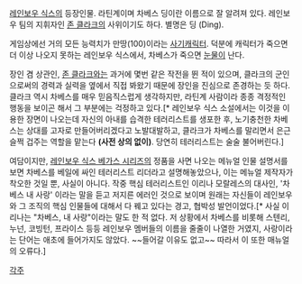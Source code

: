[[레인보우 식스]]의 등장인물. 라틴계이며 차베스 딩이란 이름으로 잘 알려져 있다.
레인보우 팀의 지휘자인 [[존 클라크]]의 사위이기도 하다. 별명은 딩 (Ding). 

게임상에선 거의 모든 능력치가 만땅(100)이라는 [[사기캐릭터]]. 덕분에 캐릭터가 죽으면 더 이상 나오지 못하는 레인보우 식스에서, 차베스가 죽으면 [[눈물]]이 난다. 

장인 겸 상관인, [[존 클라크]]와는 과거에 몇번 같은 작전을 뛴 적이 있으며, 클라크의 군인으로써의 경력과 실력을 옆에서 직접 봐왔기 때문에 장인을 진심으로 존경하는 듯 하다. 클라크 역시 차베스를 매우 믿음직스럽게 생각하지만, 라틴계 사람이라 종종 격정적인 행동을 보이곤 해서 그 부분에는 걱정하고 있다.[* 레인보우 식스 소설에서는 이것을 이용한 장면이 나오는데 자신의 아내를 습격한 테러리스트를 생포한 후, 노기충천한 차베스는 상대를 고자로 만들어버리겠다고 노발대발하고, 클라크가 차베스를 말리면서 은근슬쩍 겁주는 역할을 맡는다 '''(사전 상의 없이)'''. 당연히 테러리스트는 술술 불어버린다.]

여담이지만, [[레인보우 식스 베가스 시리즈]]의 정품을 사면 나오는 메뉴얼 인물 설명서를 보면 차베스를 베일에 싸인 테러리스트 리더라고 설명해놓았으나, 이는 메뉴얼 제작자가 착오한 것일 뿐, 사실이 아니다. 작중 핵심 테러리스트인 이리나 모랄레스의 대사인, '차베스 내 사랑' 이라는 말을 듣고 저지른 에러인 것으로 보이며 원래는 자신들이 레인보우와 그 조직의 핵심 인물들에 대해서 다 꿰고 있다는 경고, 협박성 발언이었다.[* 사실 이리나는 "차베스, 내 사랑"이라는 말도 한 적 없다. 저 상황에서 차베스를 비롯해 스텐리, 누넌, 코빙턴, 프라이스 등등 레인보우 멤버들의 이름을 줄줄이 나열한 거였지, 사랑이라는 단어는 애초에 들어가지도 않았다. ~~들어갈 이유도 없고~~ 따라서 이 또한 매뉴얼의 오류다.]

[[각주]]

